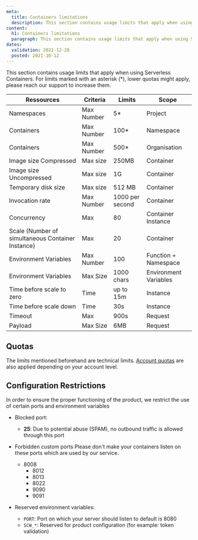 ```yaml
---
meta:
  title: Containers limitations
  description: This section contains usage limits that apply when using Serverless Containers.
content:
  h1: Containers limitations
  paragraph: This section contains usage limits that apply when using Serverless Containers.
dates:
  validation: 2021-12-28
  posted: 2021-10-12
---
```


This section contains usage limits that apply when using Serverless Containers. For limits marked with an asterisk (*), lower quotas might apply, please reach our support to increase them.

| Ressources                                        | Criteria   | Limits          | Scope                 |
|---------------------------------------------------|------------|-----------------|-----------------------|
| Namespaces                                        | Max Number | 5*              | Project               |
| Containers                                        | Max Number | 100*            | Namespace             |
| Containers                                        | Max Number | 500*            | Organisation          |
| Image size Compressed                             | Max size   | 250MB           | Container             |
| Image size Uncompressed                           | Max size   | 1G              | Container             |
| Temporary disk size                               | Max size   | 512 MB          | Container             |
| Invocation rate                                   | Max Number | 1000 per second | Container             |
| Concurrency                                       | Max        | 80              | Container Instance    |
| Scale (Number of simultaneous Container Instance) | Max        | 20              | Container             |
| Environment Variables                             | Max Number | 100             | Function + Namespace  |
| Environment Variables                             | Max Size   | 1000 chars      | Environment Variables |
| Time before scale to zero                         | Time       | up to 15m       | Instance              |
| Time before scale down                            | Time       | 30s             | Instance              |
| Timeout                                           | Max        | 900s            | Request               |
| Payload                                           | Max Size   | 6MB             | Request               |

## Quotas

The limits mentioned beforehand are technical limits. [Account quotas](/console/my-account/reference-content/account-quotas/#serverless-containers) are also applied depending on your account level. 

## Configuration Restrictions

In order to ensure the proper functioning of the product, we restrict the use of certain ports and environment variables

* Blocked port:
  * **25**: Due to potential abuse (SPAM), no outbound traffic is allowed through this port

* Forbidden custom ports
  Please don't make your containers listen on these ports which are used by our service.
  * 8008
	* 8012
	* 8013
	* 8022
	* 9090
	* 9091

* Reserved environment variables:
  * `PORT`: Port on which your server should listen to default is 8080
  * `SCW_*`: Reserved for product configuration (for example: token validation)
